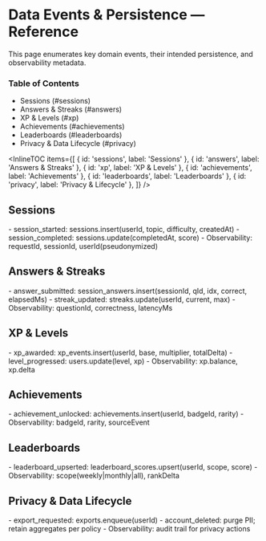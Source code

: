 # Data Events & Persistence — Reference


<Meta title="Specs/Data Events & Persistence" />
<a id="top"></a>

This page enumerates key domain events, their intended persistence, and observability metadata.

### Table of Contents

- Sessions (#sessions)
- Answers & Streaks (#answers)
- XP & Levels (#xp)
- Achievements (#achievements)
- Leaderboards (#leaderboards)
- Privacy & Data Lifecycle (#privacy)

<InlineTOC
  items={[
    { id: 'sessions', label: 'Sessions' },
    { id: 'answers', label: 'Answers & Streaks' },
    { id: 'xp', label: 'XP & Levels' },
    { id: 'achievements', label: 'Achievements' },
    { id: 'leaderboards', label: 'Leaderboards' },
    { id: 'privacy', label: 'Privacy & Lifecycle' },
  ]}
/>

## Sessions

<a id="sessions"></a>- session_started: sessions.insert(userId, topic, difficulty, createdAt) -
session_completed: sessions.update(completedAt, score) - Observability: requestId, sessionId,
userId(pseudonymized)

## Answers & Streaks

<a id="answers"></a>- answer_submitted: session_answers.insert(sessionId, qId, idx, correct,
elapsedMs) - streak_updated: streaks.update(userId, current, max) - Observability: questionId,
correctness, latencyMs

## XP & Levels

<a id="xp"></a>- xp_awarded: xp_events.insert(userId, base, multiplier, totalDelta) -
level_progressed: users.update(level, xp) - Observability: xp.balance, xp.delta

## Achievements

<a id="achievements"></a>- achievement_unlocked: achievements.insert(userId, badgeId, rarity) -
Observability: badgeId, rarity, sourceEvent

## Leaderboards

<a id="leaderboards"></a>- leaderboard_upserted: leaderboard_scores.upsert(userId, scope, score) -
Observability: scope(weekly|monthly|all), rankDelta

## Privacy & Data Lifecycle

<a id="privacy"></a>- export_requested: exports.enqueue(userId) - account_deleted: purge PII; retain
aggregates per policy - Observability: audit trail for privacy actions

<BackToTop />
